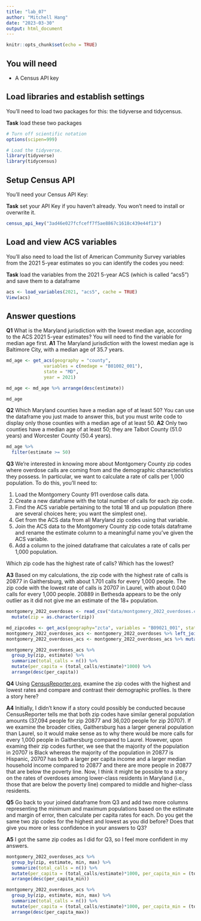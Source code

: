 ```yaml
---
title: "lab_07"
author: "Mitchell Hang"
date: "2023-03-30"
output: html_document
---
```


```r
knitr::opts_chunk$set(echo = TRUE)
```

## You will need

-   A Census API key

## Load libraries and establish settings

You'll need to load two packages for this: the tidyverse and tidycensus.

**Task** load these two packages

```r
# Turn off scientific notation
options(scipen=999)

# Load the tidyverse.
library(tidyverse)
library(tidycensus)
```

## Setup Census API

You'll need your Census API Key:

**Task** set your API Key if you haven't already. You won't need to install or overwrite it.

```r
census_api_key("3ad46e027fcfceff7f5ae8867c1618c439e44f13")
```

## Load and view ACS variables

You'll also need to load the list of American Community Survey variables from the 2021 5-year estimates so you can identify the codes you need:

**Task** load the variables from the 2021 5-year ACS (which is called "acs5") and save them to a dataframe

```r
acs <- load_variables(2021, "acs5", cache = TRUE)
View(acs)
```

## Answer questions

**Q1** What is the Maryland jurisdiction with the lowest median age, according to the ACS 2021 5-year estimates? You will need to find the variable for median age first. 
**A1** The Maryland jurisdiction with the lowest median age is Baltimore City, with a median age of 35.7 years.

```r
md_age <- get_acs(geography = "county",
              variables = c(medage = "B01002_001"),
              state = "MD",
              year = 2021)

md_age <- md_age %>% arrange(desc(estimate))

md_age
```

**Q2** Which Maryland counties have a median age of at least 50? You can use the dataframe you just made to answer this, but you must write code to display only those counties with a median age of at least 50. 
**A2** Only two counties have a median age of at least 50; they are Talbot County (51.0 years) and Worcester County (50.4 years).

```r
md_age %>%
  filter(estimate >= 50)
```

**Q3** We're interested in knowing more about Montgomery County zip codes where overdose calls are coming from and the demographic characteristics they possess. In particular, we want to calculate a rate of calls per 1,000 population. To do this, you'll need to:

1. Load the Montgomery County 911 overdose calls data.
2. Create a new dataframe with the total number of calls for each zip code.
3. Find the ACS variable pertaining to the total 18 and up population (there are several choices here; you want the simplest one).
4. Get from the ACS data from all Maryland zip codes using that variable.
5. Join the ACS data to the Montgomery County zip code totals dataframe and rename the estimate column to a meaningful name you've given the ACS variable.
6. Add a column to the joined dataframe that calculates a rate of calls per 1,000 population.

Which zip code has the highest rate of calls? Which has the lowest?

**A3** Based on my calculations, the zip code with the highest rate of calls is 20877 in Gaithersburg, with about 1.701 calls for every 1,000 people. The zip code with the lowest rate of calls is 20707 in Laurel, with about 0.040 calls for every 1,000 people. 20889 in Bethesda appears to be the only outlier as it did not give me an estimate of the 18+ population.

```r
montgomery_2022_overdoses <- read_csv("data/montgomery_2022_overdoses.csv") %>%
  mutate(zip = as.character(zip))

md_zipcodes <- get_acs(geography="zcta", variables = "B09021_001", state='MD', year=2019)
montgomery_2022_overdoses_acs <- montgomery_2022_overdoses %>% left_join(md_zipcodes, by=c('zip'='GEOID'))
montgomery_2022_overdoses_acs <- montgomery_2022_overdoses_acs %>% mutate(min=(estimate-moe), max=(estimate+moe))

montgomery_2022_overdoses_acs %>%
  group_by(zip, estimate) %>%
  summarize(total_calls = n()) %>%
  mutate(per_capita = (total_calls/estimate)*1000) %>%
  arrange(desc(per_capita))
```

**Q4** Using [CensusReporter.org](https://censusreporter.org/), examine the zip codes with the highest and lowest rates and compare and contrast their demographic profiles. Is there a story here?

**A4** Initially, I didn't know if a story could possibly be conducted because CensusReporter tells me that both zip codes have similar general population amounts (37,094 people for zip 20877 and 36,020 people for zip 20707). If we examine the broader cities, Gaithersburg has a larger general population than Laurel, so it would make sense as to why there would be more calls for every 1,000 people in Gaithersburg compared to Laurel. However, upon examing their zip codes further, we see that the majority of the population in 20707 is Black whereas the majority of the population in 20877 is Hispanic, 20707 has both a larger per capita income and a larger median household income compared to 20877 and there are more people in 20877 that are below the poverty line. Now, I think it might be possible to a story on the rates of overdoses among lower-class residents in Maryland (i.e., those that are below the poverty line) compared to middle and higher-class residents.

**Q5** Go back to your joined dataframe from Q3 and add two more columns representing the minimum and maximum populations based on the estimate and margin of error, then calculate per capita rates for each. Do you get the same two zip codes for the highest and lowest as you did before? Does that give you more or less confidence in your answers to Q3?

**A5** I got the same zip codes as I did for Q3, so I feel more confident in my answers.

```r
montgomery_2022_overdoses_acs %>%
  group_by(zip, estimate, min, max) %>%
  summarize(total_calls = n()) %>%
  mutate(per_capita = (total_calls/estimate)*1000, per_capita_min = (total_calls/min)*1000, per_capita_max = (total_calls/max)*1000) %>%
  arrange(desc(per_capita_min))
```

```r
montgomery_2022_overdoses_acs %>%
  group_by(zip, estimate, min, max) %>%
  summarize(total_calls = n()) %>%
  mutate(per_capita = (total_calls/estimate)*1000, per_capita_min = (total_calls/min)*1000, per_capita_max = (total_calls/max)*1000) %>%
  arrange(desc(per_capita_max))
```